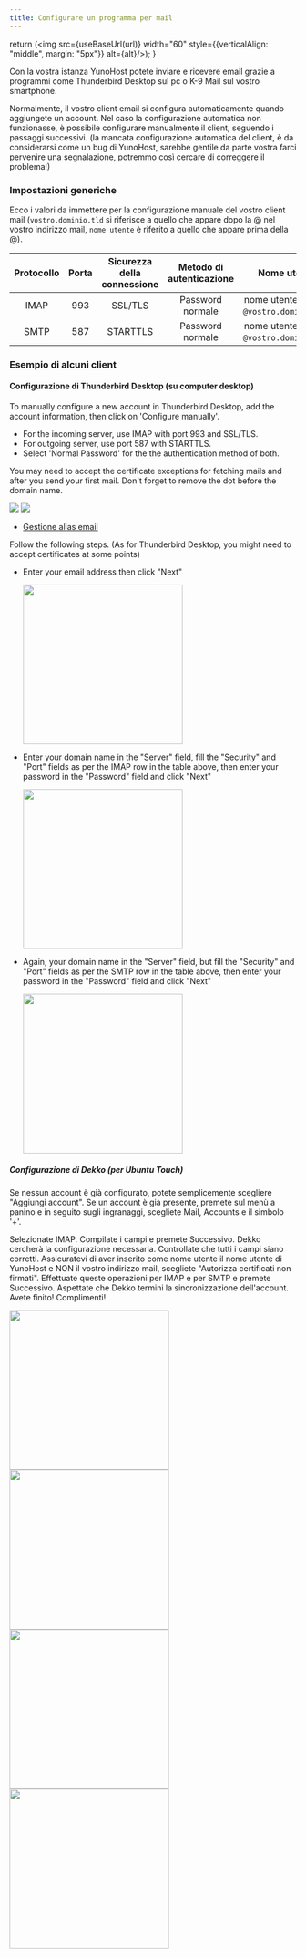 ```yaml
---
title: Configurare un programma per mail
---
```



  return (<img src={useBaseUrl(url)} width="60" style={{verticalAlign: "middle", margin: "5px"}} alt={alt}/>);
}

Con la vostra istanza YunoHost potete inviare e ricevere email grazie a programmi come Thunderbird Desktop sul pc o K-9 Mail sul vostro smartphone.

Normalmente, il vostro client email si configura automaticamente quando aggiungete un account. Nel caso la configurazione automatica non funzionasse, è possibile configurare manualmente il client, seguendo i passaggi successivi. (la mancata configurazione automatica del client, è da considerarsi come un bug di YunoHost, sarebbe gentile da parte vostra farci pervenire una segnalazione, potremmo così cercare di correggere il problema!)

### Impostazioni generiche

Ecco i valori da immettere per la configurazione manuale del vostro client mail (`vostro.dominio.tld` si riferisce a quello che appare dopo la @ nel vostro indirizzo mail, `nome utente` è riferito a quello che appare prima della @).

|Protocollo | Porta | Sicurezza della connessione | Metodo di autenticazione | Nome utente |
| :--:     | :-:  | :--:       | :--:            | :--:                                   |
| IMAP | 993 | SSL/TLS | Password normale | nome utente (senza `@vostro.domino.tld`) |
| SMTP | 587 | STARTTLS | Password normale| nome utente (senza `@vostro.domino.tld`) |

### Esempio di alcuni client

<Tabs>
<TabItem value="thunderbird" label="Mozilla Thunderbird">

#### <SmallInline url='/img/thunderbird.png'/>  Configurazione di Thunderbird Desktop (su computer desktop)

To manually configure a new account in Thunderbird Desktop, add the account information, then click on 'Configure manually'.

- For the incoming server, use IMAP with port 993 and SSL/TLS.
- For outgoing server, use port 587 with STARTTLS. 
- Select 'Normal Password' for the the authentication method of both. 

You may need to accept the certificate exceptions for fetching mails and after you send your first mail. Don't forget to remove the dot before the domain name.

![](/img/softwares/thunderbird_config_1.png)
![](/img/softwares/thunderbird_config_2.png)

- [Gestione alias email](https://support.mozilla.org/en-US/kb/configuring-email-aliases)

</TabItem>
<TabItem value="k9" label="K-9 Mail (Thunderbird Mobile)">

Follow the following steps. (As for Thunderbird Desktop, you might need to accept certificates at some points)

- Enter your email address then click "Next"

  <img src="/img/softwares/thunderbird_mobile_config_1.png" alt='' width="280"/>
- Enter your domain name in the "Server" field, fill the "Security" and "Port" fields as per the IMAP row in the table above, then enter your password in the "Password" field and click "Next"

  <img src="/img/softwares/thunderbird_mobile_config_2.png" alt='' width="280"/>
- Again, your domain name in the "Server" field, but fill the "Security" and "Port" fields as per the SMTP row in the table above, then enter your password in the "Password" field and click "Next"

  <img src="/img/softwares/thunderbird_mobile_config_3.png" alt='' width="280"/>

</TabItem>
<TabItem value="dekko" label="Dekko">

##### <SmallInline url='/img/dekko-app.png'/> Configurazione di Dekko (per Ubuntu Touch)

Se nessun account è già configurato, potete semplicemente scegliere "Aggiungi account". Se un account è già presente, premete sul menù a panino e in seguito sugli ingranaggi, scegliete Mail, Accounts e il simbolo '+'.

Selezionate IMAP. Compilate i campi e premete Successivo. Dekko cercherà la configurazione necessaria. Controllate che tutti i campi siano corretti. Assicuratevi di aver inserito come nome utente il nome utente di YunoHost e NON il vostro indirizzo mail, scegliete "Autorizza certificati non firmati". Effettuate queste operazioni per IMAP e per SMTP e premete Successivo. Aspettate che Dekko termini la sincronizzazione dell'account. Avete finito! Complimenti!

<img src="/img/dekko_config_1.png" width="280"/>
<img src="/img/dekko_config_2.png" width="280"/>
<img src="/img/dekko_config_3.png" width="280"/>
<img src="/img/dekko_config_4.png" width="280"/>

  </TabItem>
</Tabs>
